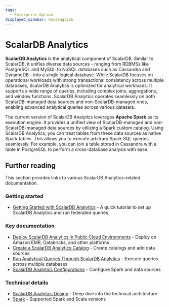 ```yaml
---
tags:
  - Enterprise Option
displayed_sidebar: docsEnglish
---
```


# ScalarDB Analytics


**ScalarDB Analytics** is the analytical component of ScalarDB. Similar to ScalarDB, it unifies diverse data sources - ranging from RDBMSs like PostgreSQL and MySQL to NoSQL databases such as Cassandra and DynamoDB - into a single logical database. While ScalarDB focuses on operational workloads with strong transactional consistency across multiple databases, ScalarDB Analytics is optimized for analytical workloads. It supports a wide range of queries, including complex joins, aggregations, and window functions. ScalarDB Analytics operates seamlessly on both ScalarDB-managed data sources and non-ScalarDB-managed ones, enabling advanced analytical queries across various datasets.

The current version of ScalarDB Analytics leverages **Apache Spark** as its execution engine. It provides a unified view of ScalarDB-managed and non-ScalarDB-managed data sources by utilizing a Spark custom catalog. Using ScalarDB Analytics, you can treat tables from these data sources as native Spark tables. This allows you to execute arbitrary Spark SQL queries seamlessly. For example, you can join a table stored in Cassandra with a table in PostgreSQL to perform a cross-database analysis with ease.

<WarningLicenseKeyContact product="ScalarDB Analytics with Spark" />

## Further reading

This section provides links to various ScalarDB Analytics–related documentation.

### Getting started

* [Getting Started with ScalarDB Analytics](./quickstart.mdx) - A quick tutorial to set up ScalarDB Analytics and run federated queries

### Key documentation

* [Deploy ScalarDB Analytics in Public Cloud Environments](./deployment.mdx) - Deploy on Amazon EMR, Databricks, and other platforms
* [Create a ScalarDB Analytics Catalog](./create-scalardb-analytics-catalog.mdx) - Create catalogs and add data sources
* [Run Analytical Queries Through ScalarDB Analytics](./run-analytical-queries.mdx) - Execute queries across multiple databases
* [ScalarDB Analytics Configurations](./configurations.mdx) - Configure Spark and data sources

### Technical details

* [ScalarDB Analytics Design](./design.mdx) - Deep dive into the technical architecture
* [Spark](../requirements.mdx#spark) - Supported Spark and Scala versions
